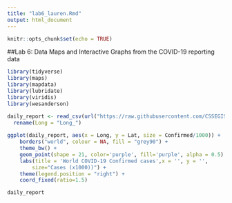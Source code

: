 ```yaml
---
title: "lab6_lauren.Rmd"
output: html_document
---
```


```r
knitr::opts_chunk$set(echo = TRUE)
```

##Lab 6: Data Maps and Interactive Graphs from the COVID-19 reporting data

```r
library(tidyverse)
library(maps)
library(mapdata)
library(lubridate)
library(viridis)
library(wesanderson)
```


```r
daily_report <- read_csv(url("https://raw.githubusercontent.com/CSSEGISandData/COVID-19/master/csse_covid_19_data/csse_covid_19_daily_reports/04-02-2020.csv")) %>% 
  rename(Long = "Long_") 
    
ggplot(daily_report, aes(x = Long, y = Lat, size = Confirmed/1000)) +
    borders("world", colour = NA, fill = "grey90") +
    theme_bw() +
    geom_point(shape = 21, color='purple', fill='purple', alpha = 0.5) +
    labs(title = 'World COVID-19 Confirmed cases',x = '', y = '',
        size="Cases (x1000))") +
    theme(legend.position = "right") +
    coord_fixed(ratio=1.5)
```

```r
daily_report
```

